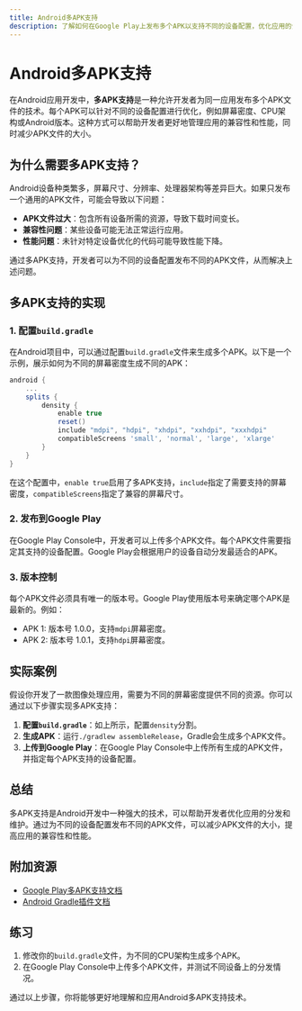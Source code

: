 ```yaml
---
title: Android多APK支持
description: 了解如何在Google Play上发布多个APK以支持不同的设备配置，优化应用的分发和维护。
---
```


# Android多APK支持

在Android应用开发中，**多APK支持**是一种允许开发者为同一应用发布多个APK文件的技术。每个APK可以针对不同的设备配置进行优化，例如屏幕密度、CPU架构或Android版本。这种方式可以帮助开发者更好地管理应用的兼容性和性能，同时减少APK文件的大小。

## 为什么需要多APK支持？

Android设备种类繁多，屏幕尺寸、分辨率、处理器架构等差异巨大。如果只发布一个通用的APK文件，可能会导致以下问题：

- **APK文件过大**：包含所有设备所需的资源，导致下载时间变长。
- **兼容性问题**：某些设备可能无法正常运行应用。
- **性能问题**：未针对特定设备优化的代码可能导致性能下降。

通过多APK支持，开发者可以为不同的设备配置发布不同的APK文件，从而解决上述问题。

## 多APK支持的实现

### 1. 配置`build.gradle`

在Android项目中，可以通过配置`build.gradle`文件来生成多个APK。以下是一个示例，展示如何为不同的屏幕密度生成不同的APK：

```groovy
android {
    ...
    splits {
        density {
            enable true
            reset()
            include "mdpi", "hdpi", "xhdpi", "xxhdpi", "xxxhdpi"
            compatibleScreens 'small', 'normal', 'large', 'xlarge'
        }
    }
}
```

在这个配置中，`enable true`启用了多APK支持，`include`指定了需要支持的屏幕密度，`compatibleScreens`指定了兼容的屏幕尺寸。

### 2. 发布到Google Play

在Google Play Console中，开发者可以上传多个APK文件。每个APK文件需要指定其支持的设备配置。Google Play会根据用户的设备自动分发最适合的APK。

### 3. 版本控制

每个APK文件必须具有唯一的版本号。Google Play使用版本号来确定哪个APK是最新的。例如：

- APK 1: 版本号 1.0.0，支持`mdpi`屏幕密度。
- APK 2: 版本号 1.0.1，支持`hdpi`屏幕密度。

## 实际案例

假设你开发了一款图像处理应用，需要为不同的屏幕密度提供不同的资源。你可以通过以下步骤实现多APK支持：

1. **配置`build.gradle`**：如上所示，配置`density`分割。
2. **生成APK**：运行`./gradlew assembleRelease`，Gradle会生成多个APK文件。
3. **上传到Google Play**：在Google Play Console中上传所有生成的APK文件，并指定每个APK支持的设备配置。

## 总结

多APK支持是Android开发中一种强大的技术，可以帮助开发者优化应用的分发和维护。通过为不同的设备配置发布不同的APK文件，可以减少APK文件的大小，提高应用的兼容性和性能。

## 附加资源

- [Google Play多APK支持文档](https://developer.android.com/google/play/publishing/multiple-apks)
- [Android Gradle插件文档](https://developer.android.com/studio/build)

## 练习

1. 修改你的`build.gradle`文件，为不同的CPU架构生成多个APK。
2. 在Google Play Console中上传多个APK文件，并测试不同设备上的分发情况。

通过以上步骤，你将能够更好地理解和应用Android多APK支持技术。